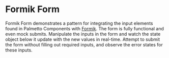 
<Meta of={Stories} />

# Formik Form

Formik Form demonstrates a pattern for integrating the input elements found in Palmetto Components with [Formik](https://formik.org/). The form is fully functional and even mock submits. Manipulate the inputs in the form and watch the state object below it update with the new values in real-time. Attempt to submit the form without filling out required inputs, and observe the error states for these inputs.

<Canvas of={Stories.FormikForm}/>

